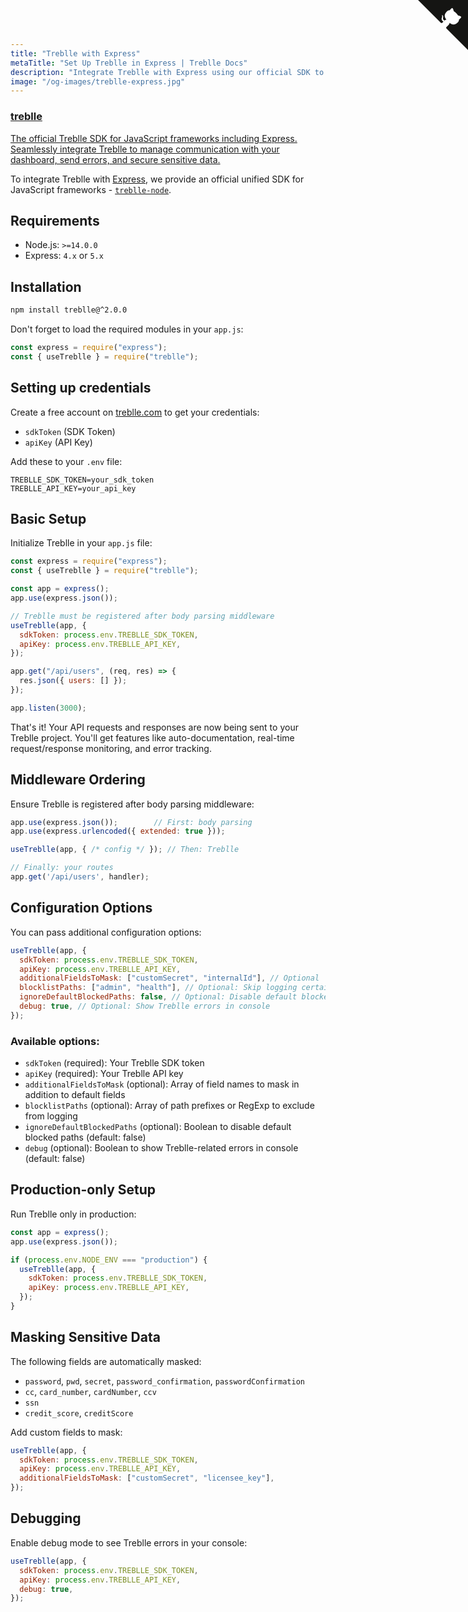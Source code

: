 ```yaml
---
title: "Treblle with Express"
metaTitle: "Set Up Treblle in Express | Treblle Docs"
description: "Integrate Treblle with Express using our official SDK to capture API requests, track errors, and secure sensitive data. Follow our configuration guide to get started with Treblle for Express."
image: "/og-images/treblle-express.jpg"
---
```


<div class="max-w-full mx-auto shadow-lg rounded-lg overflow-hidden">
  <a href="https://github.com/Treblle/treblle-node" title="View source on GitHub" aria-label="View source on GitHub" class="relative no-underline">
    <div>
      <svg width="80" height="80" viewBox="0 0 250 250" style="fill:#151513; color:#fff; position: absolute; top: 0; border: 0; right: 0;" aria-hidden="true">
        <path d="M0,0 L115,115 L130,115 L142,142 L250,250 L250,0 Z"></path>
        <path d="M128.3,109.0 C113.8,99.7 119.0,89.6 119.0,89.6 C122.0,82.7 120.5,78.6 120.5,78.6 C119.2,72.0 123.4,76.3 123.4,76.3 C127.3,80.9 125.5,87.3 125.5,87.3 C122.9,97.6 130.6,101.9 134.4,103.2" fill="currentColor" style="transform-origin: 130px 106px;" class="octo-arm"></path>
        <path d="M115.0,115.0 C114.9,115.1 118.7,116.5 119.8,115.4 L133.7,101.6 C136.9,99.2 139.9,98.4 142.2,98.6 C133.8,88.0 127.5,74.4 143.8,58.0 C148.5,53.4 154.0,51.2 159.7,51.0 C160.3,49.4 163.2,43.6 171.4,40.1 C171.4,40.1 176.1,42.5 178.8,56.2 C183.1,58.6 187.2,61.8 190.9,65.4 C194.5,69.0 197.7,73.2 200.1,77.6 C213.8,80.2 216.3,84.9 216.3,84.9 C212.7,93.1 206.9,96.0 205.4,96.6 C205.1,102.4 203.0,107.8 198.3,112.5 C181.9,128.9 168.3,122.5 157.7,114.1 C157.9,116.9 156.7,120.9 152.7,124.9 L141.0,136.5 C139.8,137.7 141.6,141.9 141.8,141.8 Z" fill="currentColor" class="octo-body"></path>
      </svg>
    </div>
    <div class="grid grid-cols-4 gap-4 px-2 py-2">
      <div class="col-span-4">
      	<h3 class="text-xl font-semibold">treblle</h3>
      	<p class="text-sm font-medium">
          The official Treblle SDK for JavaScript frameworks including Express. Seamlessly integrate Treblle to manage communication with your dashboard, send errors, and secure sensitive data.
        </p>
      </div>
    </div>
  </a>
</div>

To integrate Treblle with [Express](https://expressjs.com), we provide an official unified SDK for JavaScript frameworks - [`treblle-node`](https://github.com/Treblle/treblle-node).

## Requirements

- Node.js: `>=14.0.0`
- Express: `4.x` or `5.x`

## Installation

```sh
npm install treblle@^2.0.0
```

Don't forget to load the required modules in your `app.js`:

```js
const express = require("express");
const { useTreblle } = require("treblle");
```

## Setting up credentials

Create a free account on [treblle.com](https://treblle.com) to get your credentials:
- `sdkToken` (SDK Token)
- `apiKey` (API Key)

Add these to your `.env` file:

```env
TREBLLE_SDK_TOKEN=your_sdk_token
TREBLLE_API_KEY=your_api_key
```

## Basic Setup

Initialize Treblle in your `app.js` file:

```js
const express = require("express");
const { useTreblle } = require("treblle");

const app = express();
app.use(express.json());

// Treblle must be registered after body parsing middleware
useTreblle(app, {
  sdkToken: process.env.TREBLLE_SDK_TOKEN,
  apiKey: process.env.TREBLLE_API_KEY,
});

app.get("/api/users", (req, res) => {
  res.json({ users: [] });
});

app.listen(3000);
```

That's it! Your API requests and responses are now being sent to your Treblle project. You'll get features like auto-documentation, real-time request/response monitoring, and error tracking.

## Middleware Ordering

Ensure Treblle is registered after body parsing middleware:

```js
app.use(express.json());        // First: body parsing
app.use(express.urlencoded({ extended: true }));

useTreblle(app, { /* config */ }); // Then: Treblle

// Finally: your routes
app.get('/api/users', handler);
```

## Configuration Options

You can pass additional configuration options:

```js
useTreblle(app, {
  sdkToken: process.env.TREBLLE_SDK_TOKEN,
  apiKey: process.env.TREBLLE_API_KEY,
  additionalFieldsToMask: ["customSecret", "internalId"], // Optional
  blocklistPaths: ["admin", "health"], // Optional: Skip logging certain paths
  ignoreDefaultBlockedPaths: false, // Optional: Disable default blocked paths
  debug: true, // Optional: Show Treblle errors in console
});
```

### Available options:

- `sdkToken` (required): Your Treblle SDK token
- `apiKey` (required): Your Treblle API key
- `additionalFieldsToMask` (optional): Array of field names to mask in addition to default fields
- `blocklistPaths` (optional): Array of path prefixes or RegExp to exclude from logging
- `ignoreDefaultBlockedPaths` (optional): Boolean to disable default blocked paths (default: false)
- `debug` (optional): Boolean to show Treblle-related errors in console (default: false)

## Production-only Setup

Run Treblle only in production:

```js
const app = express();
app.use(express.json());

if (process.env.NODE_ENV === "production") {
  useTreblle(app, {
    sdkToken: process.env.TREBLLE_SDK_TOKEN,
    apiKey: process.env.TREBLLE_API_KEY,
  });
}
```

## Masking Sensitive Data

The following fields are automatically masked:

- `password`, `pwd`, `secret`, `password_confirmation`, `passwordConfirmation`
- `cc`, `card_number`, `cardNumber`, `ccv`
- `ssn`
- `credit_score`, `creditScore`

Add custom fields to mask:

```js
useTreblle(app, {
  sdkToken: process.env.TREBLLE_SDK_TOKEN,
  apiKey: process.env.TREBLLE_API_KEY,
  additionalFieldsToMask: ["customSecret", "licensee_key"],
});
```

## Debugging

Enable debug mode to see Treblle errors in your console:

```js
useTreblle(app, {
  sdkToken: process.env.TREBLLE_SDK_TOKEN,
  apiKey: process.env.TREBLLE_API_KEY,
  debug: true,
});
```